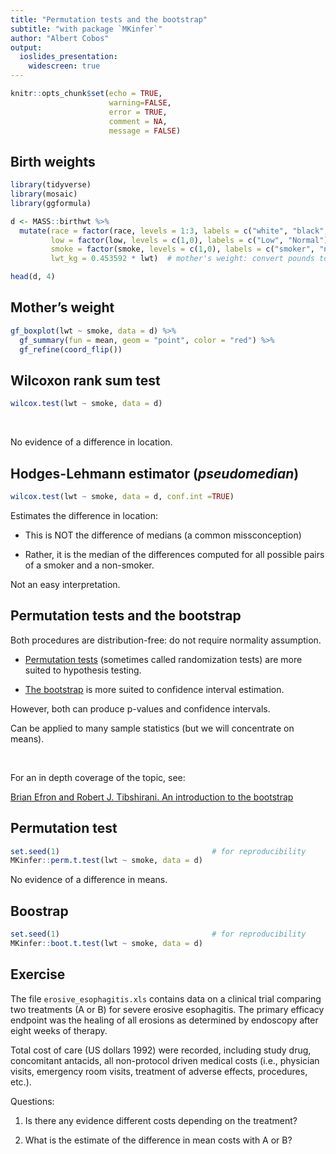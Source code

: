 ```yaml
---
title: "Permutation tests and the bootstrap"
subtitle: "with package `MKinfer`"
author: "Albert Cobos"
output: 
  ioslides_presentation:
    widescreen: true
---
```


```r

knitr::opts_chunk$set(echo = TRUE, 
                      warning=FALSE, 
                      error = TRUE,
                      comment = NA,
                      message = FALSE)
```



## Birth weights

```r
library(tidyverse)
library(mosaic)
library(ggformula)

d <- MASS::birthwt %>% 
  mutate(race = factor(race, levels = 1:3, labels = c("white", "black", "other")),
         low = factor(low, levels = c(1,0), labels = c("Low", "Normal")),
         smoke = factor(smoke, levels = c(1,0), labels = c("smoker", "non_smoker")),
         lwt_kg = 0.453592 * lwt)  # mother's weight: convert pounds to kg)

head(d, 4)        

```


## Mother's weight

```r
gf_boxplot(lwt ~ smoke, data = d) %>% 
  gf_summary(fun = mean, geom = "point", color = "red") %>% 
  gf_refine(coord_flip())

```


## Wilcoxon rank sum test 

```r
wilcox.test(lwt ~ smoke, data = d)
```

\

No evidence of a difference in location.


## Hodges-Lehmann estimator (_pseudomedian_) {.smaller}

```r
wilcox.test(lwt ~ smoke, data = d, conf.int =TRUE)
```

Estimates the difference in location:

- This is NOT the difference of medians (a common missconception)

- Rather, it is the median of the differences computed for all possible pairs of a smoker and a non-smoker.

Not an easy interpretation.


## Permutation tests and the bootstrap

Both procedures are distribution-free: do not require normality assumption.

- [Permutation tests](https://en.wikipedia.org/wiki/Permutation_test) (sometimes called randomization tests) are more suited to hypothesis testing.

- [The bootstrap](https://www.bmj.com/content/350/bmj.h2622) is more suited to confidence interval estimation.

However, both can produce p-values and confidence intervals.

Can be applied to many sample statistics (but we will concentrate on means).

\

For an in depth coverage of the topic, see:

[Brian Efron and Robert J. Tibshirani. An introduction to the bootstrap](https://books.google.co.cr/books?id=gLlpIUxRntoC&printsec=frontcover&hl=es#v=onepage&q&f=false)


## Permutation test 

```r
set.seed(1)                                  # for reproducibility
MKinfer::perm.t.test(lwt ~ smoke, data = d)
```

No evidence of a difference in means.


## Boostrap

```r

set.seed(1)                                  # for reproducibility
MKinfer::boot.t.test(lwt ~ smoke, data = d)
```


## Exercise

The file `erosive_esophagitis.xls` contains data on a clinical trial comparing two treatments (A or B) for severe erosive esophagitis. The primary efficacy endpoint was the healing of all erosions as determined by endoscopy after eight weeks of therapy.

Total cost of care (US dollars 1992) were recorded, including study drug, concomitant antacids, all non-protocol driven medical costs (i.e., physician visits, emergency room visits, treatment of adverse effects, procedures, etc.). 

Questions:

1. Is there any evidence different costs depending on the treatment? 

1. What is the estimate of the difference in mean costs with A or B?


